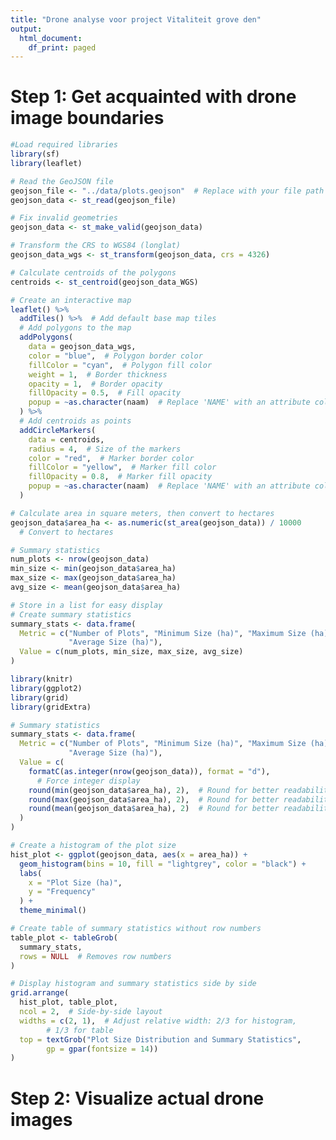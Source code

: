 ```yaml
---
title: "Drone analyse voor project Vitaliteit grove den"
output:
  html_document:
    df_print: paged
---
```


# Step 1: Get acquainted with drone image boundaries

```r
#Load required libraries
library(sf)
library(leaflet)

# Read the GeoJSON file
geojson_file <- "../data/plots.geojson"  # Replace with your file path
geojson_data <- st_read(geojson_file)

# Fix invalid geometries
geojson_data <- st_make_valid(geojson_data)

# Transform the CRS to WGS84 (longlat)
geojson_data_wgs <- st_transform(geojson_data, crs = 4326)

# Calculate centroids of the polygons
centroids <- st_centroid(geojson_data_WGS)

# Create an interactive map
leaflet() %>%
  addTiles() %>%  # Add default base map tiles
  # Add polygons to the map
  addPolygons(
    data = geojson_data_wgs,
    color = "blue",  # Polygon border color
    fillColor = "cyan",  # Polygon fill color
    weight = 1,  # Border thickness
    opacity = 1,  # Border opacity
    fillOpacity = 0.5,  # Fill opacity
    popup = ~as.character(naam)  # Replace 'NAME' with an attribute column
  ) %>%
  # Add centroids as points
  addCircleMarkers(
    data = centroids,
    radius = 4,  # Size of the markers
    color = "red",  # Marker border color
    fillColor = "yellow",  # Marker fill color
    fillOpacity = 0.8,  # Marker fill opacity
    popup = ~as.character(naam)  # Replace 'NAME' with an attribute column
  )
```

```r
# Calculate area in square meters, then convert to hectares
geojson_data$area_ha <- as.numeric(st_area(geojson_data)) / 10000
  # Convert to hectares

# Summary statistics
num_plots <- nrow(geojson_data)
min_size <- min(geojson_data$area_ha)
max_size <- max(geojson_data$area_ha)
avg_size <- mean(geojson_data$area_ha)

# Store in a list for easy display
# Create summary statistics
summary_stats <- data.frame(
  Metric = c("Number of Plots", "Minimum Size (ha)", "Maximum Size (ha)",
             "Average Size (ha)"),
  Value = c(num_plots, min_size, max_size, avg_size)
)

```
```r
library(knitr)
library(ggplot2)
library(grid)
library(gridExtra)

# Summary statistics
summary_stats <- data.frame(
  Metric = c("Number of Plots", "Minimum Size (ha)", "Maximum Size (ha)",
             "Average Size (ha)"),
  Value = c(
    formatC(as.integer(nrow(geojson_data)), format = "d"),
      # Force integer display
    round(min(geojson_data$area_ha), 2),  # Round for better readability
    round(max(geojson_data$area_ha), 2),  # Round for better readability
    round(mean(geojson_data$area_ha), 2)  # Round for better readability
  )
)

# Create a histogram of the plot size
hist_plot <- ggplot(geojson_data, aes(x = area_ha)) +
  geom_histogram(bins = 10, fill = "lightgrey", color = "black") +
  labs(
    x = "Plot Size (ha)",
    y = "Frequency"
  ) +
  theme_minimal()

# Create table of summary statistics without row numbers
table_plot <- tableGrob(
  summary_stats,
  rows = NULL  # Removes row numbers
)

# Display histogram and summary statistics side by side
grid.arrange(
  hist_plot, table_plot,
  ncol = 2,  # Side-by-side layout
  widths = c(2, 1),  # Adjust relative width: 2/3 for histogram,
        # 1/3 for table
  top = textGrob("Plot Size Distribution and Summary Statistics",
        gp = gpar(fontsize = 14))
)
```


# Step 2: Visualize actual drone images
```r
```

